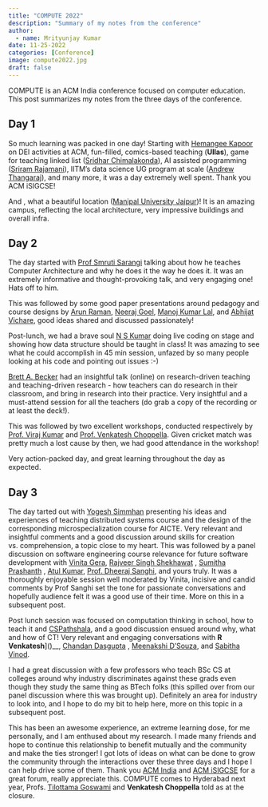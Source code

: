 ```yaml
---
title: "COMPUTE 2022"
description: "Summary of my notes from the conference"
author:
  - name: Mrityunjay Kumar
date: 11-25-2022
categories: [Conference] 
image: compute2022.jpg
draft: false 
---
```


COMPUTE is an ACM India conference focused on computer education. This post summarizes my notes from the three days of the conference. 

## Day 1

So much learning was packed in one day! Starting with [Hemangee Kapoor](https://www.linkedin.com/in/hemangee-kapoor-251240/) on DEI activities at ACM, fun-filled, comics-based teaching (__Ullas__), game for teaching linked list ([Sridhar Chimalakonda](https://www.linkedin.com/in/sridharch/)), AI assisted programming ([Sriram Rajamani](https://www.linkedin.com/in/sriram-rajamani-79a467/)), IITM's data science UG program at scale ([Andrew Thangaraj](https://www.linkedin.com/in/andrew-thangaraj-52684286/)), and many more, it was a day extremely well spent. Thank you ACM iSIGCSE!

And , what a beautiful location ([Manipal University Jaipur](https://www.linkedin.com/school/manipal-university-jaipur/))! It is an amazing campus, reflecting the local architecture, very impressive buildings and overall infra.

## Day 2
The day started with [Prof Smruti Sarangi](https://www.linkedin.com/in/smruti-sarangi-1120286/) talking about how he teaches Computer Architecture and why he does it the way he does it. It was an extremely informative and thought-provoking talk, and very engaging one! Hats off to him.

This was followed by some good paper presentations around pedagogy and course designs by [Arun Raman](https://www.linkedin.com/in/arun-raman16/), [Neeraj Goel](https://www.linkedin.com/in/neerajgoel/), [Manoj Kumar Lal](https://www.linkedin.com/in/manoj-kumar-lal-43724a1/), and [Abhijat Vichare](https://www.linkedin.com/in/abhijat-vichare-8288222/), good ideas shared and discussed passionately!

Post-lunch, we had a brave soul [N S Kumar](https://www.linkedin.com/in/n-s-kumar-8159181a/) doing live coding on stage and showing how data structure should be taught in class! It was amazing to see what he could accomplish in 45 min session, unfazed by so many people looking at his code and pointing out issues :-)

[Brett A. Becker](https://www.linkedin.com/in/brett-a-becker/) had an insightful talk (online) on research-driven teaching and teaching-driven research - how teachers can do research in their classroom, and bring in research into their practice. Very insightful and a must-attend session for all the teachers (do grab a copy of the recording or at least the deck!).

This was followed by two excellent workshops, conducted respectively by [Prof. Viraj Kumar](https://www.dsu.edu.in/dr-viraj-kumar) and [Prof. Venkatesh Choppella](https://www.iiit.ac.in/people/faculty/choppell/). Given cricket match was pretty much a lost cause by then, we had good attendance in the workshop!

Very action-packed day, and great learning throughout the day as expected. 

## Day 3
The day tarted out with [Yogesh Simmhan](https://www.linkedin.com/in/simmhan/) presenting his ideas and experiences of teaching distributed systems course and the design of the corresponding microspecialization course for AICTE. Very relevant and insightful comments and a good discussion around skills for creation vs. comprehension, a topic close to my heart.
This was followed by a panel discussion on software engineering course relevance for future software development with [Vinita Gera](https://www.linkedin.com/in/vinita-gera/), [Rajveer Singh Shekhawat](https://www.linkedin.com/in/rajveer57/) , [Sumitha Prashanth](https://www.linkedin.com/in/sumitha-prashanth-9838311b/) , [Atul Kumar](https://www.linkedin.com/in/atul-kumar-0ba442/), [Prof. Dheeraj Sanghi](https://www.linkedin.com/in/dheerajsanghi/), and yours truly. It was a thoroughly enjoyable session well moderated by Vinita, incisive and candid comments by Prof Sanghi set the tone for passionate conversations and hopefully audience felt it was a good use of their time. More on this in a subsequent post. 

Post lunch session was focused on computation thinking in school, how to teach it and [CSPathshala](https://cspathshala.org/), and a good discussion ensued around why, what and how of CT! Very relevant and engaging conversations with __R Venkatesh__]()__, [Chandan Dasgupta](https://www.linkedin.com/in/dasguptachandan/) , [Meenakshi D'Souza](https://www.linkedin.com/in/meenakshi-d-souza-693aa934/), and [Sabitha Vinod](https://www.linkedin.com/in/sabitha-vinod-1391905/). 

I had a great discussion with a few professors who teach BSc CS at colleges around why industry discriminates against these grads even though they study the same thing as BTech folks (this spilled over from our panel discussion where this was brought up). Definitely an area for industry to look into, and I hope to do my bit to help here, more on this topic in a subsequent post.  

This has been an awesome experience, an extreme learning dose, for me personally, and I am enthused about my research. I made many friends and hope to continue this relationship to benefit mutually and the community and make the ties stronger! I got lots of ideas on what can be done to grow the community through the interactions over these three days and I hope I can help drive some of them. Thank you [ACM India](https://www.linkedin.com/company/indiaacm/) and [ACM iSIGCSE](https://www.linkedin.com/in/acm-isigcse-a9023220b/) for a great forum, really appreciate this.
COMPUTE comes to Hyderabad next year, Profs. [Tilottama Goswami](https://www.linkedin.com/in/tilottama-goswami-030048120/) and __Venkatesh Choppella__ told as at the closure.

